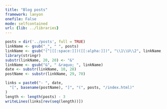 ```yaml
---
title: "Blog posts"
framework: lanyon
onefile: False
mode: selfcontained
url: {lib: ../libraries}
---
```


```r
posts = dir('../posts', full = TRUE)
linkName <- gsub("_", " ", posts)
linkName <- gsub("(^|[[:space:]])([[:alpha:]])", "\\1\\U\\2", linkName, perl=TRUE)
library(stringr)
substr(linkName, 20, 20) <- "&"
linkName <- gsub("&", " &raquo; ", linkName)
date <- substr(linkName, 10, 28)
postName <- substr(linkName, 29, 70)

links = paste0("- ", date,
  "[", basename(postName), "]", "(", posts, "/index.html)"
)
length <- length(posts) - 3
writeLines(links[rev(seq(length))])
```



